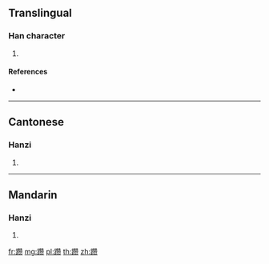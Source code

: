 {{character info/new}}
{{also|躦}}
==Translingual==

===Han character===
{{Han char|rn=157|rad=足|as=16|sn=23|four=|canj=RMHUO}}

# {{defn|Han|sort=足16}}

====References====
* {{Han ref|kx=1236.111|hdz=63749.050|uh=8E9C|ud=36508}}

----

==Cantonese==

===Hanzi===
{{yue-hanzi|jyut=zyun2|y=jyun2|tra=躦}}

# {{defn|lang=yue|sort=足16}}

----

==Mandarin==

===Hanzi===
{{cmn-hanzi|tra=躦|pin=[[zuān]] ([[zuan1]])|wg=tsuan<sup>1</sup>}}

# {{defn|lang=cmn|sort=足16}}

[[fr:躜]]
[[mg:躜]]
[[pl:躜]]
[[th:躜]]
[[zh:躜]]